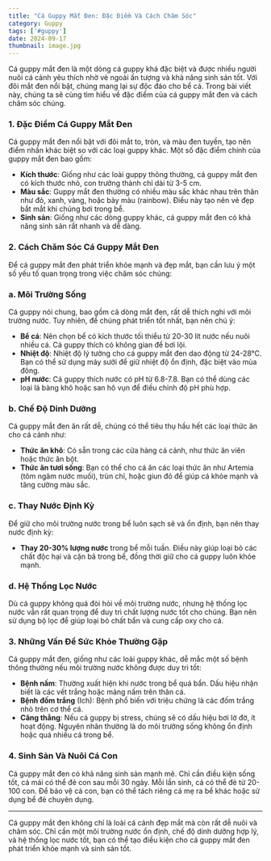---
title: "Cá Guppy Mắt Đen: Đặc Điểm Và Cách Chăm Sóc"
category: Guppy
tags: ['#guppy']
date: 2024-09-17
thumbnail: image.jpg
---

Cá guppy mắt đen là một dòng cá guppy khá đặc biệt và được nhiều người nuôi cá cảnh yêu thích nhờ vẻ ngoài ấn tượng và khả năng sinh sản tốt. Với đôi mắt đen nổi bật, chúng mang lại sự độc đáo cho bể cá. Trong bài viết này, chúng ta sẽ cùng tìm hiểu về đặc điểm của cá guppy mắt đen và cách chăm sóc chúng.

### 1. **Đặc Điểm Cá Guppy Mắt Đen**
Cá guppy mắt đen nổi bật với đôi mắt to, tròn, và màu đen tuyền, tạo nên điểm nhấn khác biệt so với các loại guppy khác. Một số đặc điểm chính của guppy mắt đen bao gồm:

- **Kích thước**: Giống như các loài guppy thông thường, cá guppy mắt đen có kích thước nhỏ, con trưởng thành chỉ dài từ 3-5 cm.
- **Màu sắc**: Guppy mắt đen thường có nhiều màu sắc khác nhau trên thân như đỏ, xanh, vàng, hoặc bảy màu (rainbow). Điều này tạo nên vẻ đẹp bắt mắt khi chúng bơi trong bể.
- **Sinh sản**: Giống như các dòng guppy khác, cá guppy mắt đen có khả năng sinh sản rất nhanh và dễ dàng.

### 2. **Cách Chăm Sóc Cá Guppy Mắt Đen**

Để cá guppy mắt đen phát triển khỏe mạnh và đẹp mắt, bạn cần lưu ý một số yếu tố quan trọng trong việc chăm sóc chúng:

### a. **Môi Trường Sống**
Cá guppy nói chung, bao gồm cả dòng mắt đen, rất dễ thích nghi với môi trường nước. Tuy nhiên, để chúng phát triển tốt nhất, bạn nên chú ý:

- **Bể cá**: Nên chọn bể có kích thước tối thiểu từ 20-30 lít nước nếu nuôi nhiều cá. Cá guppy thích có không gian để bơi lội.
- **Nhiệt độ**: Nhiệt độ lý tưởng cho cá guppy mắt đen dao động từ 24-28°C. Bạn có thể sử dụng máy sưởi để giữ nhiệt độ ổn định, đặc biệt vào mùa đông.
- **pH nước**: Cá guppy thích nước có pH từ 6.8-7.8. Bạn có thể dùng các loại lá bàng khô hoặc san hô vụn để điều chỉnh độ pH phù hợp.

### b. **Chế Độ Dinh Dưỡng**
Cá guppy mắt đen ăn rất dễ, chúng có thể tiêu thụ hầu hết các loại thức ăn cho cá cảnh như:

- **Thức ăn khô**: Có sẵn trong các cửa hàng cá cảnh, như thức ăn viên hoặc thức ăn bột.
- **Thức ăn tươi sống**: Bạn có thể cho cá ăn các loại thức ăn như Artemia (tôm ngâm nước muối), trùn chỉ, hoặc giun đỏ để giúp cá khỏe mạnh và tăng cường màu sắc.

### c. **Thay Nước Định Kỳ**
Để giữ cho môi trường nước trong bể luôn sạch sẽ và ổn định, bạn nên thay nước định kỳ:

- **Thay 20-30% lượng nước** trong bể mỗi tuần. Điều này giúp loại bỏ các chất độc hại và cặn bã trong bể, đồng thời giữ cho cá guppy luôn khỏe mạnh.

### d. **Hệ Thống Lọc Nước**
Dù cá guppy không quá đòi hỏi về môi trường nước, nhưng hệ thống lọc nước vẫn rất quan trọng để duy trì chất lượng nước tốt cho chúng. Bạn nên sử dụng bộ lọc để giúp loại bỏ chất bẩn và cung cấp oxy cho cá.

### 3. **Những Vấn Đề Sức Khỏe Thường Gặp**
Cá guppy mắt đen, giống như các loài guppy khác, dễ mắc một số bệnh thông thường nếu môi trường nước không được duy trì tốt:

- **Bệnh nấm**: Thường xuất hiện khi nước trong bể quá bẩn. Dấu hiệu nhận biết là các vết trắng hoặc mảng nấm trên thân cá.
- **Bệnh đốm trắng** (Ich): Bệnh phổ biến với triệu chứng là các đốm trắng nhỏ trên cơ thể cá.
- **Căng thẳng**: Nếu cá guppy bị stress, chúng sẽ có dấu hiệu bơi lờ đờ, ít hoạt động. Nguyên nhân thường là do môi trường sống không ổn định hoặc quá nhiều cá trong bể.

### 4. **Sinh Sản Và Nuôi Cá Con**
Cá guppy mắt đen có khả năng sinh sản mạnh mẽ. Chỉ cần điều kiện sống tốt, cá mái có thể đẻ con sau mỗi 30 ngày. Mỗi lần sinh, cá có thể đẻ từ 20-100 con. Để bảo vệ cá con, bạn có thể tách riêng cá mẹ ra bể khác hoặc sử dụng bể đẻ chuyên dụng.

---

Cá guppy mắt đen không chỉ là loài cá cảnh đẹp mắt mà còn rất dễ nuôi và chăm sóc. Chỉ cần một môi trường nước ổn định, chế độ dinh dưỡng hợp lý, và hệ thống lọc nước tốt, bạn có thể tạo điều kiện cho cá guppy mắt đen phát triển khỏe mạnh và sinh sản tốt.